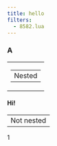 ```yaml
---
title: hello
filters:
  - 8582.lua
---
```


### A

```{=html}
<div>
  <table><tr><td><table><tr><td>Nested</td></tr></table></td></tr></table>
  <h4>Hi!</h4>
  <table><tr><td>Not nested</td></tr></table>
</div>
```

1
